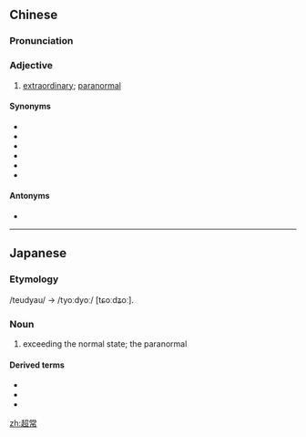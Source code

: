 ==Chinese==
{{zh-forms}}

===Pronunciation===
{{zh-pron
|m=chāocháng
|c=ciu1 soeng4
|cat=a
}}

===Adjective===
{{zh-adj}}

# [[extraordinary]]; [[paranormal]]
#: {{zh-x|這 個 實驗 出現 了 不 可 解釋 的 '''超常''' 現象。|The experiment revealed '''paranormal phenomena''' that could not be explained.}}

====Synonyms====
* {{zh-l|超凡}}
* {{zh-l|非凡}}
* {{zh-l|共同}}
* {{zh-l|奇異}}
* {{zh-l|特別}}
* {{zh-l|異常}}

====Antonyms====
* {{zh-l|尋常}}

----

==Japanese==
{{ja-kanjitab|ちょう|じょう|yomi=on}}

===Etymology===
/teudyau/ → /tyoːdyoː/ [tɕoːdʑoː].

===Noun===
{{ja-noun|ちょうじょう|hhira=てうぢやう}}

# exceeding the normal state; the paranormal

====Derived terms====
* {{ja-r|超常現象|ちょうじょうげんしょう}}
* {{ja-r|超常磁性|ちょうじょうじせい}}
* {{ja-r|超常的|ちょうじょうてき}}

[[zh:超常]]